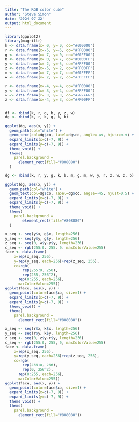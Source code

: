 ```yaml
---
title: "The RGB color cube"
author: "Steve Simon"
date: '2024-07-22'
output: html_document
---
```


```r
library(ggplot2)
library(magrittr)
k <- data.frame(x= 0, y= 0, co="#000000")
r <- data.frame(x=-5, y=-5, co="#FF0000") 
g <- data.frame(x= 7, y= 0, co="#00FF00")
b <- data.frame(x= 0, y= 7, co="#0000FF")
y <- data.frame(x= 2, y=-5, co="#FFFF00")
z <- data.frame(x=-5, y= 2, co="#FF00FF")
m <- data.frame(x= 7, y= 7, co="#00FFFF")
w <- data.frame(x= 2, y= 2, co="#FFFFFF")

r <- data.frame(x=-4, y=-4, co="#FF0000") 
y <- data.frame(x= 3, y=-4, co="#FFFF00")
w <- data.frame(x= 3, y= 3, co="#FFFFFF")
z <- data.frame(x=-4, y= 3, co="#FF00FF")


df <- rbind(k, r, g, b, y, z, w)
dg <- rbind(k, r, k, g, k, b)

ggplot(dg, aes(x, y)) + 
  geom_path(col="white") +
  geom_text(col=dg$co, label=dg$co, angle=-45, hjust=0.5) +
  expand_limits(x=c(-7, 9)) +
  expand_limits(y=c(-7, 9)) +
  theme_void() +
  theme(
    panel.background = 
      element_rect(fill="#808080")
  )
```

```r
dg <- rbind(k, r, y, g, k, b, m, g, m, w, y, r, z, w, z, b)

ggplot(dg, aes(x, y)) + 
  geom_path(col="white") +
  geom_text(col=dg$co, label=dg$co, angle=-45, hjust=0.5) +
  expand_limits(x=c(-7, 9)) +
  expand_limits(y=c(-7, 9)) +
  theme_void() +
  theme(
    panel.background =
    	element_rect(fill="#808080")
  )
```

```r
x_seq <- seq(y$x, g$x, length=256)
y_seq <- seq(y$y, g$y, length=256)
z_seq <- seq(0, w$y-y$y, length=256)
c_seq <- rgb(255:0, 255, 0, maxColorValue=255)
face <- data.frame(
	x=rep(x_seq, 256), 
	y=rep(y_seq, each=256)+rep(z_seq, 256),
	co=rgb(
		rep(255:0, 256), 
		rep(255, 256^2),
	  rep(0:255, each=256),
	  maxColorValue=255))
ggplot(face, aes(x, y)) +
  geom_point(color=face$co, size=1) +
  expand_limits(x=c(-7, 9)) +
  expand_limits(y=c(-7, 9)) +
  theme_void() +
  theme(
    panel.background =
      element_rect(fill="#808080"))
```

```r
x_seq <- seq(r$x, k$x, length=256)
y_seq <- seq(r$y, k$y, length=256)
z_seq <- seq(0, z$y-r$y, length=256)
c_seq <- rgb(255:0, 255, 0, maxColorValue=255)
face <- data.frame(
	x=rep(x_seq, 256), 
	y=rep(y_seq, each=256)+rep(z_seq, 256),
	co=rgb(
		rep(255:0, 256), 
		rep(0, 256^2),
	  rep(0:255, each=256),
	  maxColorValue=255))
ggplot(face, aes(x, y)) +
  geom_point(color=face$co, size=1) +
  expand_limits(x=c(-7, 9)) +
  expand_limits(y=c(-7, 9)) +
  theme_void() +
  theme(
    panel.background =
      element_rect(fill="#808080"))
```

